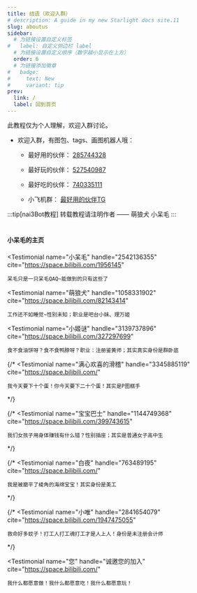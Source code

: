 ```yaml
---
title: 结语（欢迎入群）
# description: A guide in my new Starlight docs site.11
slug: aboutus
sidebar:
  # 为链接设置自定义标签
#   label: 自定义侧边栏 label
  # 为链接设置自定义顺序（数字越小显示在上方）
  order: 6
  # 为链接添加徽章
#   badge:
#     text: New
#     variant: tip
prev:
  link: /
  label: 回到首页
---
```



此教程仅为个人理解，欢迎入群讨论。

- 欢迎入群，有图包、tags、画图机器人哦：

  - 最好用的伙伴： [285744328](https://qm.qq.com/q/WLbiUzemg4)

  - 最好玩的伙伴： [527540987](https://qm.qq.com/q/tYgJKKMBCo)

  - 最好吃的伙伴： [740335111](https://qm.qq.com/q/ezj31J63iU)

  - 小飞机群： [最好用的伙伴TG](https://t.me/+pWzIabEngwI3Njdl)

:::tip[nai3Bot教程]
转载教程请注明作者
       —— 萌狼犬 小呆毛
:::

#
#### 小呆毛的主页

<CardGrid>
  <LinkCard title="Pixiv" href="https://www.pixiv.net/users/3289652" />
  <LinkCard title="BiliBili" href="https://space.bilibili.com/1956145" />
</CardGrid>
  <LinkCard title="Github" href="https://github.com/misaka20002" />


<TestimonialGrid title="- 关于我们 -">






  <Testimonial
    name="小呆毛"
    handle="2542136355"
    cite="https://space.bilibili.com/1956145"
  >
    呆毛只是一只呆毛QAQ~能做到的只有这些了
  </Testimonial>

  <Testimonial
    name="萌狼犬"
    handle="1058331902"
    cite="https://space.bilibili.com/82143414"
  >
    工作还不如睡觉~性别未知；职业是吧台小妹、理万姬
  </Testimonial>

  <Testimonial
    name="小姬谜"
    handle="3139737896"
    cite="https://space.bilibili.com/327297699"
  >
    食不食油饼呀？食不食鸭脖呀？职业：注册鉴黄师；其实真实身份是群卧底
  </Testimonial>

  {/* <Testimonial
    name="满心欢喜的滑稽"
    handle="3345885119"
    cite="https://space.bilibili.com/"
  >
    我今天要下十个蛋！你今天要下二十个蛋！其实是P图糕手
  </Testimonial> */}

  {/* <Testimonial
    name="宝宝巴士"
    handle="1144749368"
    cite="https://space.bilibili.com/399743615"
  >
    我们女孩子用身体赚钱有什么错？性别插座；其实是普通女子高中生
  </Testimonial> */}

  {/* <Testimonial
    name="白夜"
    handle="763489195"
    cite="https://space.bilibili.com/"
  >
    我是被磨平了棱角的海绵宝宝！其实身份是美工
  </Testimonial> */}

  {/* <Testimonial
    name="小唯"
    handle="2841654079"
    cite="https://space.bilibili.com/1947475055"
  >
    救命好多蚊子！打工人打工魂打工才是人上人！身份是未注册会计师
  </Testimonial> */}

  <Testimonial
    name="您"
    handle="诚邀您的加入"
    cite="https://space.bilibili.com/"
  >
    我什么都愿意做！我什么都愿意吃！我什么都愿意玩！
  </Testimonial>





  
</TestimonialGrid>

